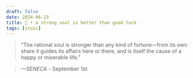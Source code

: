 ```yaml
---
draft: false 
date: 2024-06-23
title: 🗿 • a strong soul is better than good luck
tags: [stoic]
---
```


>  “The rational soul is stronger than any kind of fortune—from its own share it guides its affairs here or there, and is itself the cause of a happy or miserable life.”

> *—SENECA* - September 1st